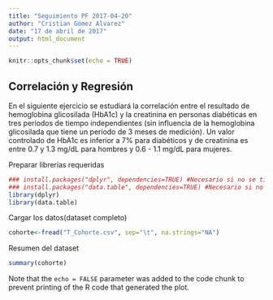```yaml
---
title: "Seguimiento PF 2017-04-20"
author: "Cristian Gómez Alvarez"
date: "17 de abril de 2017"
output: html_document
---
```


```r
knitr::opts_chunk$set(echo = TRUE)
```

## Correlación y Regresión

En el siguiente ejercicio se estudiará la correlación entre el resultado de hemoglobina glicosilada (HbA1c) y la creatinina en personas diabéticas en tres periodos de tiempo independientes (sin influencia de la hemoglobina glicosilada que tiene un periodo de 3 meses de medición). Un valor controlado de HbA1c es inferior a 7% para diabéticos y de creatinina es entre 0.7 y 1.3 mg/dL para hombres y 0.6 - 1.1 mg/dL para mujeres.

Preparar librerías requeridas
````r
### install.packages("dplyr", dependencies=TRUE) #Necesario si no se tiene la librería dplyr
### install.packages("data.table", dependencies=TRUE) #Necesario si no se tiene la librería dplyr
library(dplyr)
library(data.table)
````

Cargar los datos(dataset completo)

```r
cohorte<-fread("T_Cohorte.csv", sep="\t", na.strings="NA")
```

Resumen del dataset
```r
summary(cohorte)
```

Note that the `echo = FALSE` parameter was added to the code chunk to prevent printing of the R code that generated the plot.
